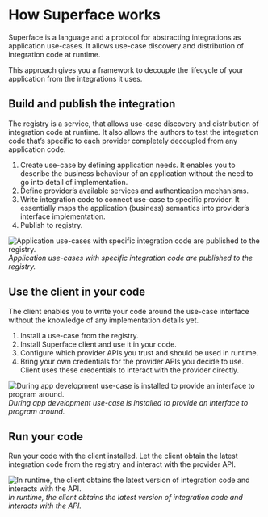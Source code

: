 # How Superface works

Superface is a language and a protocol for abstracting integrations as application use-cases. It allows use-case discovery and distribution of integration code at runtime.

This approach gives you a framework to decouple the lifecycle of your application from the integrations it uses.

## Build and publish the integration

The registry is a service, that allows use-case discovery and distribution of integration code at runtime. It also allows the authors to test the integration code that’s specific to each provider completely decoupled from any application code.

1. Create use-case by defining application needs. It enables you to describe the business behaviour of an application without the need to go into detail of implementation.
2. Define provider’s available services and authentication mechanisms.
3. Write integration code to connect use-case to specific provider. It essentially maps the application (business) semantics into provider’s interface implementation.
4. Publish to registry.

![Application use-cases with specific integration code are published to the registry.](../assets/how-superface-works/publish_integration.png)
_Application use-cases with specific integration code are published to the registry._

## Use the client in your code

The client enables you to write your code around the use-case interface without the knowledge of any implementation details yet.

1. Install a use-case from the registry.
2. Install Superface client and use it in your code.
3. Configure which provider APIs you trust and should be used in runtime.
4. Bring your own credentials for the provider APIs you decide to use. Client uses these credentials to interact with the provider directly.

![During app development use-case is installed to provide an interface to program around.](../assets/how-superface-works/use_client_in_your_code.png)
_During app development use-case is installed to provide an interface to program around._

## Run your code

Run your code with the client installed. Let the client obtain the latest integration code from the registry and interact with the provider API.

![In runtime, the client obtains the latest version of integration code and interacts with the API.](../assets/how-superface-works/let_your_code_run.png)
_In runtime, the client obtains the latest version of integration code and interacts with the API._
